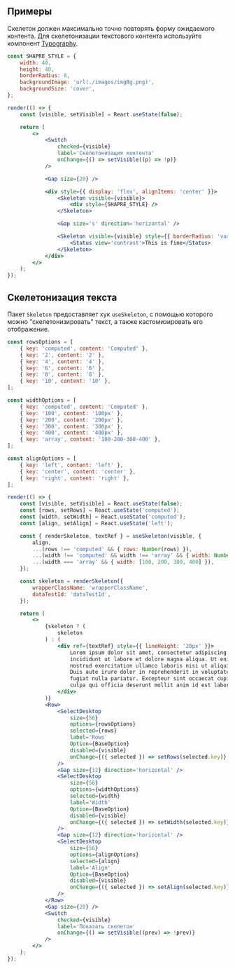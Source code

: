 ## Примеры

Скелетон должен максимально точно повторять форму ожидаемого контента.
Для скелетонизации текстового контента используйте компонент [Typography](/docs/typography--docs).

```jsx live
const SHAPRE_STYLE = {
    width: 40,
    height: 40,
    borderRadius: 8,
    backgroundImage: 'url(./images/imgBg.png)',
    backgroundSize: 'cover',
};

render(() => {
    const [visible, setVisible] = React.useState(false);

    return (
        <>
            <Switch
                checked={visible}
                label='Скелетонизация контента'
                onChange={() => setVisible((p) => !p)}
            />

            <Gap size={20} />

            <div style={{ display: 'flex', alignItems: 'center' }}>
                <Skeleton visible={visible}>
                    <div style={SHAPRE_STYLE} />
                </Skeleton>

                <Gap size='s' direction='horizontal' />

                <Skeleton visible={visible} style={{ borderRadius: 'var(--border-radius-4)' }}>
                    <Status view='contrast'>This is fine</Status>
                </Skeleton>
            </div>
        </>
    );
});
```

## Скелетонизация текста

Пакет `Skeleton` предоставляет хук `useSkeleton`, с помощью которого можно "скелетонизировать" текст, а также кастомизировать его отображение.

```jsx live
const rowsOptions = [
    { key: 'computed', content: 'Computed' },
    { key: '2', content: '2' },
    { key: '4', content: '4' },
    { key: '6', content: '6' },
    { key: '8', content: '8' },
    { key: '10', content: '10' },
];

const widthOptions = [
    { key: 'computed', content: 'Computed' },
    { key: '100', content: '100px' },
    { key: '200', content: '200px' },
    { key: '300', content: '300px' },
    { key: '400', content: '400px' },
    { key: 'array', content: '100-200-300-400' },
];

const alignOptions = [
    { key: 'left', content: 'left' },
    { key: 'center', content: 'center' },
    { key: 'right', content: 'right' },
];

render(() => {
    const [visible, setVisible] = React.useState(false);
    const [rows, setRows] = React.useState('computed');
    const [width, setWidth] = React.useState('computed');
    const [align, setAlign] = React.useState('left');

    const { renderSkeleton, textRef } = useSkeleton(visible, {
        align,
        ...(rows !== 'computed' && { rows: Number(rows) }),
        ...(width !== 'computed' && width !== 'array' && { width: Number(width) }),
        ...(width === 'array' && { width: [100, 200, 300, 400] }),
    });

    const skeleton = renderSkeleton({
        wrapperClassName: 'wrapperClassName',
        dataTestId: 'dataTestId',
    });

    return (
        <>
            {skeleton ? (
                skeleton
            ) : (
                <div ref={textRef} style={{ lineHeight: '20px' }}>
                    Lorem ipsum dolor sit amet, consectetur adipiscing elit, sed do eiusmod tempor
                    incididunt ut labore et dolore magna aliqua. Ut enim ad minim veniam, quis
                    nostrud exercitation ullamco laboris nisi ut aliquip ex ea commodo consequat.
                    Duis aute irure dolor in reprehenderit in voluptate velit esse cillum dolore eu
                    fugiat nulla pariatur. Excepteur sint occaecat cupidatat non proident, sunt in
                    culpa qui officia deserunt mollit anim id est laborum.
                </div>
            )}
            <Row>
                <SelectDesktop
                    size={56}
                    options={rowsOptions}
                    selected={rows}
                    label='Rows'
                    Option={BaseOption}
                    disabled={visible}
                    onChange={({ selected }) => setRows(selected.key)}
                />
                <Gap size={12} direction='horizontal' />
                <SelectDesktop
                    size={56}
                    options={widthOptions}
                    selected={width}
                    label='Width'
                    Option={BaseOption}
                    disabled={visible}
                    onChange={({ selected }) => setWidth(selected.key)}
                />
                <Gap size={12} direction='horizontal' />
                <SelectDesktop
                    size={56}
                    options={alignOptions}
                    selected={align}
                    label='Align'
                    Option={BaseOption}
                    disabled={visible}
                    onChange={({ selected }) => setAlign(selected.key)}
                />
            </Row>
            <Gap size={20} />
            <Switch
                checked={visible}
                label='Показать скелетон'
                onChange={() => setVisible((prev) => !prev)}
            />
        </>
    );
});
```
